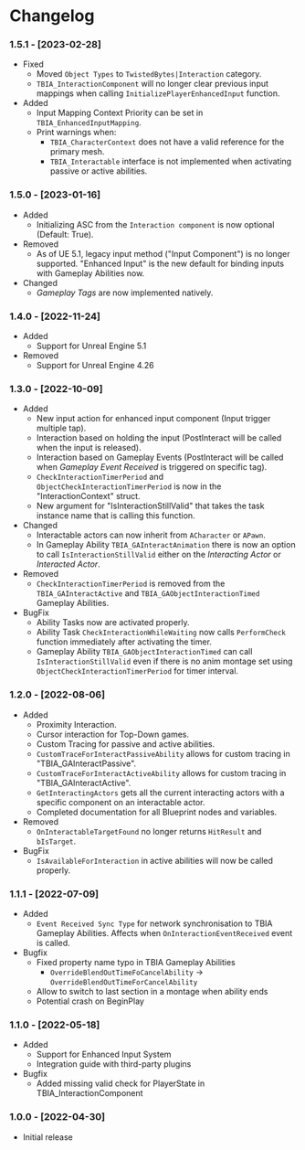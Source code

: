 
# Changelog

### 1.5.1 - [2023-02-28]
- Fixed
    - Moved `Object Types` to `TwistedBytes|Interaction` category.
    - `TBIA_InteractionComponent` will no longer clear previous input mappings when calling `InitializePlayerEnhancedInput` function.
- Added
    - Input Mapping Context Priority can be set in `TBIA_EnhancedInputMapping`.
    - Print warnings when:
        - `TBIA_CharacterContext` does not have a valid reference for the primary mesh.
        - `TBIA_Interactable` interface is not implemented when activating passive or active abilities.

### 1.5.0 - [2023-01-16]
- Added
    - Initializing ASC from the `Interaction component` is now optional (Default: True).
- Removed
    - <UE version="5.1"/> As of UE 5.1, legacy input method ("Input Component") is no longer supported. "Enhanced Input" is the new default for binding inputs with Gameplay Abilities now.
- Changed
    - *Gameplay Tags* are now implemented natively.

### 1.4.0 - [2022-11-24]
- Added
    - Support for Unreal Engine 5.1
- Removed
    - Support for Unreal Engine 4.26

### 1.3.0 - [2022-10-09]
- Added
    - <UE version="4.27"/> <UE version="5.0"/> New input action for enhanced input component (Input trigger multiple tap).
    - <UE version="4.27"/> <UE version="5.0"/> Interaction based on holding the input (PostInteract will be called when the input is released).
    - <UE version="4.27"/> <UE version="5.0"/> Interaction based on Gameplay Events (PostInteract will be called when *Gameplay Event Received* is triggered on specific tag).
    - `CheckInteractionTimerPeriod` and `ObjectCheckInteractionTimerPeriod` is now in the "InteractionContext" struct.
    - New argument for "IsInteractionStillValid" that takes the task instance name that is calling this function.
- Changed
    - Interactable actors can now inherit from `ACharacter` or `APawn`.
    - In Gameplay Ability `TBIA_GAInteractAnimation` there is now an option to call `IsInteractionStillValid` either on the *Interacting Actor* or *Interacted Actor*.
- Removed
    - `CheckInteractionTimerPeriod` is removed from the `TBIA_GAInteractActive` and `TBIA_GAObjectInteractionTimed` Gameplay Abilities.
- BugFix
    - Ability Tasks now are activated properly.
    - Ability Task `CheckInteractionWhileWaiting` now calls `PerformCheck` function immediately after activating the timer.
    - Gameplay Ability `TBIA_GAObjectInteractionTimed` can call `IsInteractionStillValid` even if there is no anim montage set using `ObjectCheckInteractionTimerPeriod` for timer interval.

### 1.2.0 - [2022-08-06]
- Added
    - Proximity Interaction.
    - Cursor interaction for Top-Down games.
    - Custom Tracing for passive and active abilities.
    - `CustomTraceForInteractPassiveAbility` allows for custom tracing in "TBIA_GAInteractPassive".
    - `CustomTraceForInteractActiveAbility` allows for custom tracing in "TBIA_GAInteractActive".
    - `GetInteractingActors` gets all the current interacting actors with a specific component on an interactable actor.
    - Completed documentation for all Blueprint nodes and variables.
- Removed
    - <UE version="4.27"/> <UE version="5.0"/> <code>OnInteractableTargetFound</code> no longer returns <code>HitResult</code> and <code>bIsTarget</code>.
- BugFix
    - `IsAvailableForInteraction` in active abilities will now be called properly.

### 1.1.1 - [2022-07-09]
- Added
    - `Event Received Sync Type` for network synchronisation to TBIA Gameplay Abilities. Affects when `OnInteractionEventReceived` event is called.
- Bugfix
    - Fixed property name typo in TBIA Gameplay Abilities
        - `OverrideBlendOutTimeFoCancelAbility` → `OverrideBlendOutTimeForCancelAbility`
    - Allow to switch to last section in a montage when ability ends
    - <UE version="5.0"/> <UE version="4.27"/> Potential crash on BeginPlay

### 1.1.0 - [2022-05-18]
- Added
    - <UE version="5.0"/> <UE version="4.27"/> Support for Enhanced Input System
    - Integration guide with third-party plugins
- Bugfix
    - <UE version="5.0"/> Added missing valid check for PlayerState in TBIA_InteractionComponent

### 1.0.0 - [2022-04-30]
- Initial release
